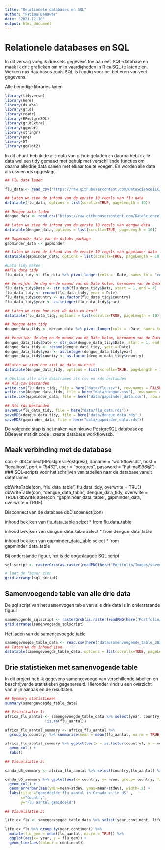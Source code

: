 ```yaml
---
title: "Relationele databases en SQL"
author: "Fatima Danawar"
date: "2023-12-10"
output: html_document
---
```


# Relationele databases en SQL
In dit versalg voeg ik drie sets gegevens toe aan een SQL-database en maak ik drie grafieken om mijn vaardigheden in R en SQL te laten zien. Werken met databases zoals SQL is handig voor het beheren van veel gegevens.

Alle benodige libraries laden
```r
library(tidyverse)
library(here)
library(dslabs)
library(grid)
library(readr)
library(RPostgreSQL)
library(gridExtra)
library(ggpubr)
library(stringr)
library(png)
library(DT)
library(ggplot2)
```

In dit chunk heb ik de alle data van github geladen en daarna heb ik alle data wel een tidy gemaakt met behulp met verschillende functies om daarna alle drie data samen met elkaar toe te voegen.
En worden alle data als csv en rds opgeslagd.

```r
## Flu data laden

flu_data <- read_csv("https://raw.githubusercontent.com/DataScienceILC/tlsc-dsfb26v-20_workflows/main/data/flu_data.csv", skip = 10)

## Laten we zien de inhoud van de eerste 10 regels van flu data
datatable(flu_data, options = list(scrollx=TRUE, pageLength = 10))

## Dengue data laden
dengue_data <- read_csv("https://raw.githubusercontent.com/DataScienceILC/tlsc-dsfb26v-20_workflows/main/data/dengue_data.csv", skip = 10)

## Laten we zien de inhoud van de eerste 10 regels van dengue data
datatable(dengue_data, options = list(scrollx=TRUE, pageLength = 10))

## Gapminder data van de dslabs package
gapminder_data <- gapminder

## Laten we zien de inhoud van de eerste 10 regels van gapminder data
datatable(gapminder_data, options = list(scrollx=TRUE, pageLength = 10))

#Data Tidy maken
##Flu data tidy 
flu_data_tidy <- flu_data %>% pivot_longer(cols = -Date, names_to = "country", values_to = "flu_aantal")

## Verwijder de dag en de maand van de Date kolom, hernomen van de Date kolom naar Year en aanpassen van variabelen data typen 
flu_data_tidy$Date <- str_sub(flu_data_tidy$Date, start = 1, end = 4)
flu_data_tidy <- rename(flu_data_tidy, year = Date)
flu_data_tidy$country <- as.factor(flu_data_tidy$country)
flu_data_tidy$year <- as.integer(flu_data_tidy$year)

## Laten we zien hoe ziet de data nu eruit
datatable(flu_data_tidy, options = list(scrollx=TRUE, pageLength = 10))

## Dengue data tidy 
dengue_data_tidy <- dengue_data %>% pivot_longer(cols = -Date, names_to = "country", values_to = "dengue_aantal")

## Verwijder de dag en de maand van de Date kolom, hernomen van de Date kolom naar Year en aanpassen van variabelen data typen
dengue_data_tidy$Date <- str_sub(dengue_data_tidy$Date, start = 1, end = 4)
dengue_data_tidy <- rename(dengue_data_tidy, year = Date)
dengue_data_tidy$year <- as.integer(dengue_data_tidy$year)
dengue_data_tidy$country <- as.factor(dengue_data_tidy$country)

##Laten we zien hoe ziet de data nu eruit
datatable(dengue_data_tidy, options = list(scrollx=TRUE, pageLength = 10))

# Opslaan alle drie dataframes als csv en rds bestanden
## Als csv bestanden
write.csv(flu_data_tidy, file = here("data/flu.csv"), row.names = FALSE)
write.csv(dengue_data_tidy, file = here("data/dengue.csv"), row.names = FALSE)
write.csv(gapminder_data, file = here("data/gapminder_data.csv"), row.names = FALSE)

## Als rds bestanden
saveRDS(flu_data_tidy, file = here("data/flu_data.rds"))
saveRDS(dengue_data_tidy, file = here("data/dengue_data.rds"))
saveRDS(gapminder_data, file = here("data/gapminder_data.rds"))
```

De volgende stap is het maken van nieuwe PostgreSQL database op DBeaver met dit code : create database workflowsdb.


## Maak verbinding met de database
con <- dbConnect(RPostgres::Postgres(),
                                 dbname = "workflowsdb",
                                 host = "localhost",
                                 port = "5432",
                                 user = "postgres",
                                 password = "Fatima1996@")
### SQL-scripts voor het schrijven van tabellen naar de database vanuit dataframes

dbWriteTable(con, "flu_data_table", flu_data_tidy, overwrite = TRUE)
dbWriteTable(con, "dengue_data_table", dengue_data_tidy, overwrite = TRUE)
dbWriteTable(con, "gapminder_data_table", gapminder_data, overwrite = TRUE)

Disconnect van de database
dbDisconnect(con)

inhoud bekijken van flu_data_table
select 
*
from 
flu_data_table 

inhoud bekijken van dengue_data_table
select 
*
from 
dengue_data_table  

inhoud bekijken van gapminder_data_table
select 
*
from 
gapminder_data_table


Bij onderstande figuur, het is de opgeslaagde SQL script
```r
sql_script <- rasterGrob(as.raster(readPNG(here("Portfolio/Images/saved_sqlscript.png"))))

# laat de figuur zien
grid.arrange(sql_script)
```

## Samenvoegende table van alle drie data
De sql script van het samenvogen table van alle drie data is in onderstaande figuur
```r
samenvogende_sqlscript <- rasterGrob(as.raster(readPNG(here("Portfolio/Images/samenvoegende_table.png"))))
grid.arrange(samenvogende_sqlscript)
```

Het laden van de samengevoegde table 
```r
samengevoegde_table_data <- read.csv(here("data/samenvoegende_table_202312111229.csv"))
## laten we de inhoud zien
datatable(samengevoegde_table_data, options = list(scrollx=TRUE, pageLength = 10))
```

## Drie statistieken met samenvogende table
In dit project heb ik gegevens samengevoegd van verschillende tabellen en beschrijvende statistieken gegenereerd. Hieronder vindt u een overzicht van mijn aanpak en de resultaten.
```r
## Symmary statistieken
summary(samengevoegde_table_data)

## Visualisatie 1: 
africa_flu_aantal <- samengevoegde_table_data %>% select(year, country, continent, flu_aantal) %>% filter(continent == "Americas",
                  !is.na(flu_aantal))                      

africa_flu_aantal_summary <- africa_flu_aantal %>%
  group_by(country) %>% summarise(mean = mean(flu_aantal, na.rm = TRUE), stedv = sd(flu_aantal, na.rm= TRUE))

africa_flu_aantal_summary %>% ggplot(aes(x = as.factor(country), y = mean, group = country, fill = country)) +
  geom_col() +
  labs()

## Visualisatie 2:

canda_US_summary <- africa_flu_aantal %>% select(country,flu_aantal) %>% filter(country %in% c("Canada", "United States")) %>% group_by(country) %>% summarise(mean = mean(flu_aantal), stdev = sd(flu_aantal))

canda_US_summary %>% ggplot(aes(x= country, y= mean, group= country, fill = country)) +
  geom_col() +
  geom_errorbar(aes(ymin=mean-stdev, ymax=mean+stdev), width=.2) +
  labs(title ="gemiddelde flu aantal in Canada en in US" ,
       x="Country",
       y="Flu aantal gemiddeld")

## Visualisatie 3:

life_ex_flu <- samengevoegde_table_data %>% select(year,continent, life_expectancy,flu_aantal) %>% filter(continent == "Europe" ,!is.na(flu_aantal))

life_ex_flu %>% group_by(year,continent) %>%
  mutate(flu_gem = mean(flu_aantal, na.rm = TRUE)) %>%
  ggplot(aes(x= year, y = flu_gem)) +
  geom_line(aes(colour = continent))

  
```
